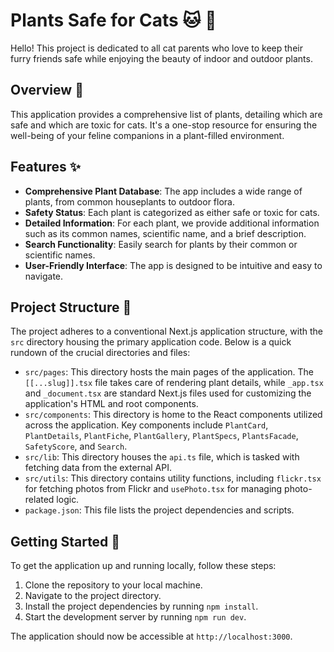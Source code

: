 # Plants Safe for Cats :cat: :herb:
Hello! This project is dedicated to all cat parents who love to keep their furry friends safe while enjoying the beauty of indoor and outdoor plants.

## Overview :open_book:
This application provides a comprehensive list of plants, detailing which are safe and which are toxic for cats. It's a one-stop resource for ensuring the well-being of your feline companions in a plant-filled environment.

## Features :sparkles:
- **Comprehensive Plant Database**: The app includes a wide range of plants, from common houseplants to outdoor flora.
- **Safety Status**: Each plant is categorized as either safe or toxic for cats.
- **Detailed Information**: For each plant, we provide additional information such as its common names, scientific name, and a brief description.
- **Search Functionality**: Easily search for plants by their common or scientific names.
- **User-Friendly Interface**: The app is designed to be intuitive and easy to navigate.

## Project Structure :file_folder:

The project adheres to a conventional Next.js application structure, with the `src` directory housing the primary application code. Below is a quick rundown of the crucial directories and files:

- `src/pages`: This directory hosts the main pages of the application. The `[[...slug]].tsx` file takes care of rendering plant details, while `_app.tsx` and `_document.tsx` are standard Next.js files used for customizing the application's HTML and root components. 
- `src/components`: This directory is home to the React components utilized across the application. Key components include `PlantCard`, `PlantDetails`, `PlantFiche`, `PlantGallery`, `PlantSpecs`, `PlantsFacade`, `SafetyScore`, and `Search`.
- `src/lib`: This directory houses the `api.ts` file, which is tasked with fetching data from the external API.
- `src/utils`: This directory contains utility functions, including `flickr.tsx` for fetching photos from Flickr and `usePhoto.tsx` for managing photo-related logic.
- `package.json`: This file lists the project dependencies and scripts.

## Getting Started :rocket: 

To get the application up and running locally, follow these steps:

1. Clone the repository to your local machine.
2. Navigate to the project directory.
3. Install the project dependencies by running `npm install`.
4. Start the development server by running `npm run dev`.

The application should now be accessible at `http://localhost:3000`.
